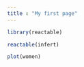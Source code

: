 ```yaml
---
title : "My first page"
--- 
```



```r
library(reactable)
```

```r
reactable(infert)
```

```r
plot(women)
```

